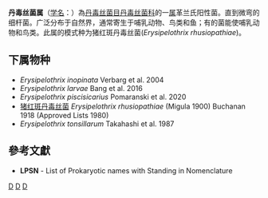 {{Automatic taxobox
| taxon = Erysipelothrix
| authority = Rosenbach, 1909
| type species = 猪红斑丹毒丝菌<br>''Erysipelothrix rhusiopathiae''
| type species authority = (Migula 1900) Buchanan 1918
}}
'''丹毒丝菌属'''（[[学名|学名]]：{{lang|la|''Erysipelothrix''}}）為[[丹毒丝菌目|丹毒丝菌目]][[丹毒丝菌科|丹毒丝菌科]]的一[[属|属]]革兰氏阳性菌。直到微弯的细杆菌。广泛分布于自然界，通常寄生于哺乳动物、鸟类和鱼；有的菌能使哺乳动物和鸟类。此属的模式种为猪红斑丹毒丝菌(''Erysipelothrix rhusiopathiae'')。

==下属物种==
* ''Erysipelothrix inopinata'' Verbarg et al. 2004
* ''Erysipelothrix larvae'' Bang et al. 2016
* ''Erysipelothrix piscisicarius'' Pomaranski et al. 2020
* [[猪红斑丹毒丝菌|猪红斑丹毒丝菌]] ''Erysipelothrix rhusiopathiae'' (Migula 1900) Buchanan 1918 (Approved Lists 1980)
* ''Erysipelothrix tonsillarum'' Takahashi et al. 1987

==參考文獻==
{{reflist}}
* '''LPSN''' - List of Prokaryotic names with Standing in Nomenclature

{{taxonbar}}

[[Category:革兰氏阳性菌|D]]
[[Category:_丹毒丝菌科|D]]
[[Category:1909年描述的分类群|D]]